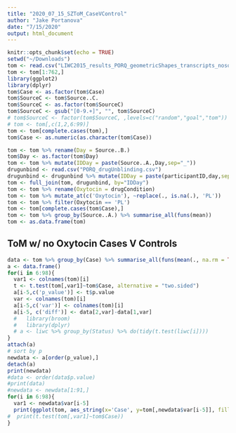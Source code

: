 ---
title: "2020_07_15_SZToM_CaseVControl"
author: "Jake Portanova"
date: "7/15/2020"
output: html_document
---

```{r setup, include=FALSE}
knitr::opts_chunk$set(echo = TRUE)
setwd("~/Downloads")
tom <- read.csv("LIWC2015_results_PORQ_geometricShapes_transcripts_nosource.csv")
tom <- tom[1:762,]
library(ggplot2)
library(dplyr)
tom$Case <- as.factor(tom$Case)
tom$SourceC <- tom$Source..C.
tom$SourceC <- as.factor(tom$SourceC)
tom$SourceC <- gsub("[0-9.+]", "", tom$SourceC)
# tom$SourceC <- factor(tom$SourceC, ,levels=c("random","goal","tom"))
# tom <- tom[,c(1,2,6:99)]
tom <- tom[complete.cases(tom),]
tom$Case <- as.numeric(as.character(tom$Case))

tom <- tom %>% rename(Day = Source..B.)
tom$Day <- as.factor(tom$Day)
tom <- tom %>% mutate(IDDay = paste(Source..A.,Day,sep="_"))
drugunbind <- read.csv("PORQ_drugUnblinding.csv")
drugunbind <- drugunbind %>% mutate(IDDay = paste(participantID,day,sep="_"))
tom <- full_join(tom, drugunbind, by="IDDay")
tom <- tom %>% rename(Oxytocin = drugCondition)
tom <- tom %>% mutate_at(c('Oxytocin'), ~replace(., is.na(.), 'PL'))
tom <- tom %>% filter(Oxytocin == 'PL')
tom <- tom[complete.cases(tom$Case),]
tom <- tom %>% group_by(Source..A.) %>% summarise_all(funs(mean))
tom <- as.data.frame(tom)
```

## ToM w/ no Oxytocin Cases V Controls
```{r output}
data <- tom %>% group_by(Case) %>% summarise_all(funs(mean(., na.rm = TRUE)))
a <- data.frame()
for(i in 6:98){
  var1 <- colnames(tom)[i]
  t <- t.test(tom[,var1]~tom$Case, alternative = "two.sided")
  a[i-5,c('p_value')] <- t$p.value
  var <- colnames(tom)[i]
  a[i-5,c('var')] <- colnames(tom)[i]
  a[i-5, c('diff')] <- data[2,var]-data[1,var]
  #   library(broom)
  #   library(dplyr)
  # a <- liwc %>% group_by(Status) %>% do(tidy(t.test(liwc[i])))
}
attach(a)
# sort by p
newdata <- a[order(p_value),]
detach(a)
print(newdata)
#data <- order(data$p.value) 
#print(data)
#newdata <- newdata[1:91,]
for(i in 6:98){
  var1 <- newdata$var[i-5]
  print(ggplot(tom, aes_string(x='Case', y=tom[,newdata$var[i-5]], fill='Case',group='Case'))+geom_boxplot()+ggtitle(newdata$var[i-5]))
#  print(t.test(tom[,var1]~tom$Case))
}
```

